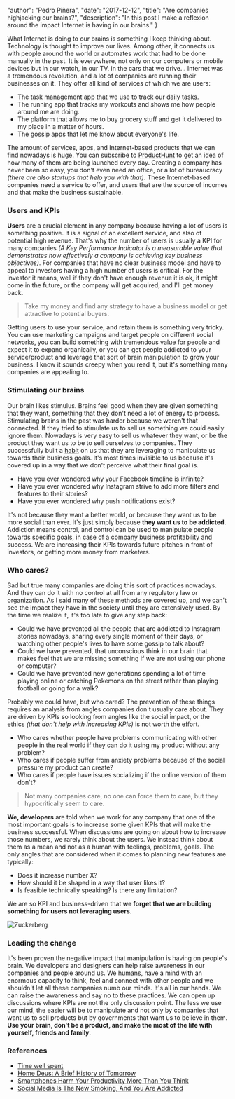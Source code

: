 
  "author": "Pedro Piñera",
  "date": "2017-12-12",
  "title": "Are companies highjacking our brains?",
  "description": "In this post I make a reflexion around the impact Internet is having in our brains."
}




What Internet is doing to our brains is something I keep thinking about. Technology is thought to improve our lives. Among other, it connects us with people around the world or automates work that had to be done manually in the past. It is everywhere, not only on our computers or mobile devices but in our watch, in our TV, in the cars that we drive... Internet was a tremendous revolution, and a lot of companies are running their businesses on it. They offer all kind of services of which we are users:

- The task management app that we use to track our daily tasks.
- The running app that tracks my workouts and shows me how people around me are doing.
- The platform that allows me to buy grocery stuff and get it delivered to my place in a matter of hours.
- The gossip apps that let me know about everyone's life.

The amount of services, apps, and Internet-based products that we can find nowadays is huge. You can subscribe to [ProductHunt](http://producthunt.com/) to get an idea of how many of them are being launched every day. Creating a company has never been so easy, you don't even need an office, or a lot of bureaucracy _(there are also startups that help you with that)_. These Internet-based companies need a service to offer, and users that are the source of incomes and that make the business sustainable.

### Users and KPIs

**Users** are a crucial element in any company because having a lot of users is something positive. It is a signal of an excellent service, and also of potential high revenue. That's why the number of users is usually a KPI for many companies _(A Key Performance Indicator is a measurable value that demonstrates how effectively a company is achieving key business objectives)_. For companies that have no clear business model and have to appeal to investors having a high number of users is critical. For the investor it means, well if they don't have enough revenue it is ok, it might come in the future, or the company will get acquired, and I'll get money back.

> Take my money and find any strategy to have a business model or get attractive to potential buyers.

Getting users to use your service, and retain them is something very tricky. You can use marketing campaigns and target people on different social networks, you can build something with tremendous value for people and expect it to expand organically, or you can get people addicted to your service/product and leverage that sort of brain manipulation to grow your business. I know it sounds creepy when you read it, but it's something many companies are appealing to.

### Stimulating our brains

Our brain likes stimulus. Brains feel good when they are given something that they want, something that they don't need a lot of energy to process. Stimulating brains in the past was harder because we weren't that connected. If they tried to stimulate us to sell us something we could easily ignore them. Nowadays is very easy to sell us whatever they want, or be the product they want us to be to sell ourselves to companies. They successfully built a [habit](https://www.amazon.com/Power-Habit-What-Life-Business/dp/081298160X) on us that they are leveraging to manipulate us towards their business goals. It's most times invisible to us because it's covered up in a way that we don't perceive what their final goal is.

- Have you ever wondered why your Facebook timeline is infinite?
- Have you ever wondered why Instagram strive to add more filters and features to their stories?
- Have you ever wondered why push notifications exist?

It's not because they want a better world, or because they want us to be more social than ever. It's just simply because **they want us to be addicted**. Addiction means control, and control can be used to manipulate people towards specific goals, in case of a company business profitability and success. We are increasing their KPIs towards future pitches in front of investors, or getting more money from marketers.

### Who cares?

Sad but true many companies are doing this sort of practices nowadays. And they can do it with no control at all from any regulatory law or organization. As I said many of these methods are covered up, and we can't see the impact they have in the society until they are extensively used. By the time we realize it, it's too late to give any step back:

- Could we have prevented all the people that are addicted to Instagram stories nowadays, sharing every single moment of their days, or watching other people's lives to have some gossip to talk about?
- Could we have prevented, that unconscious think in our brain that makes feel that we are missing something if we are not using our phone or computer?
- Could we have prevented new generations spending a lot of time playing online or catching Pokemons on the street rather than playing football or going for a walk?

Probably we could have, but who cared? The prevention of these things requires an analysis from angles companies don't usually care about. They are driven by KPIs so looking from angles like the social impact, or the ethics _(that don't help with increasing KPIs)_ is not worth the effort.

- Who cares whether people have problems communicating with other people in the real world if they can do it using my product without any problem?
- Who cares if people suffer from anxiety problems because of the social pressure my product can create?
- Who cares if people have issues socializing if the online version of them don't?

> Not many companies care, no one can force them to care, but they hypocritically seem to care.

**We, developers** are told when we work for any company that one of the most important goals is to increase some given KPIs that will make the business successful. When discussions are going on about how to increase those numbers, we rarely think about the users. We instead think about them as a mean and not as a human with feelings, problems, goals. The only angles that are considered when it comes to planning new features are typically:

- Does it increase number X?
- How should it be shaped in a way that user likes it?
- Is feasible technically speaking? Is there any limitation?

We are so KPI and business-driven that **we forget that we are building something for users not leveraging users**.

![Zuckerberg](https://2.bp.blogspot.com/_RKALUNnD3Ks/TN2cy5U72II/AAAAAAAAAlk/MS_tBaJOx7c/s1600/mark-zuckerberg-2009-11-24-18-10-3.jpg)

### Leading the change

It's been proven the negative impact that manipulation is having on people's brain. We developers and designers can help raise awareness in our companies and people around us. We humans, have a mind with an enormous capacity to think, feel and connect with other people and we shouldn't let all these companies numb our minds. It's all in our hands. We can raise the awareness and say no to these practices. We can open up discussions where KPIs are not the only discussion point. The less we use our mind, the easier will be to manipulate and not only by companies that want us to sell products but by governments that want us to believe in them. **Use your brain, don't be a product, and make the most of the life with yourself, friends and family**.

### References

- [Time well spent](https://timewellspent.io)
- [Home Deus: A Brief History of Tomorrow](https://www.goodreads.com/book/show/31138556-homo-deus)
- [Smartphones Harm Your Productivity More Than You Think](https://medium.com/personal-growth/smartphones-harm-your-productivity-more-than-you-think-62e105655992)
- [Social Media Is The New Smoking, And You Are Addicted](https://medium.com/@orge/social-media-is-the-new-smoking-and-you-are-addicted-85379876fb73)

    